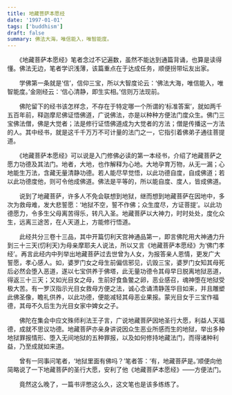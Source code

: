 ```yaml
---
title: 地藏菩萨本愿经
date: '1997-01-01'
tags: ['buddhism']
draft: false
summary: 佛法大海，唯信能入，唯智能度。
---
```


　　《地藏菩萨本愿经》笔者念过不记遍数，虽然不能达到通篇背诵，也算是读得懂。佛法无边，笔者学识浅薄，该篇重点在于达成任务，顺便拐带坛友出家。

　　学佛第一条就是‘信’，信仰三宝，所以大智度论云：‘佛法大海，唯信能入，唯智能度。’金刚经云：‘信心清静，即生实相。’信则万法现前。

　　佛陀留下的经书该怎样念，不存在于特定哪一个所谓的‘标准答案’，就如两千五百年前，释迦摩尼佛证悟佛道，广说佛法，亦是以种种方便法门度众生。佛门三宝佛法僧，佛是大觉者；法是修行证悟佛道成为大觉者的方法；僧是传播这一方法的人。其中经书，就是这千千万万不可计量的法门之一，它指引着佛弟子通往菩提道。

　　《地藏菩萨本愿经》可以说是入门修佛必读的第一本经书，介绍了地藏菩萨之愿力功德及其法门。地者，大地，也作解释为心地。大地孕育万物，从无一漏；心地能生万法，含藏无量清静功德。若人能尽早觉悟，以此功德自度，自成佛道；若以此功德度他，则可令他成佛道。佛法是平等的，所以能自度、度人，皆成佛道。

　　说到了地藏菩萨，许多人不免会联想到地狱，继而想到地藏菩萨在因地中，多次为救母难，发大悲誓愿：‘地狱不空，誓不作佛；众生度尽，方证菩提’。以此功德愿力，令多生父母离苦得乐，转凡入圣。地藏菩萨以大神力，时时处处，度化众生，远离三途苦，在人天道上，方能修行悟道。
        
　　此经共分三卷十三品，其中开篇忉利天宫神通品第一，即言佛陀用大神通力升到三十三天(忉利天)为母亲摩耶夫人说法，所以又言《地藏菩萨本愿经》为‘佛门孝经’。再言此经内中列举出地藏菩萨过去世曾为人女，为报答亲人恩情，更发广大誓愿，孝心感人。如，婆罗门女之母生前偏信邪见，讥毁三宝，婆罗门女知其母死后必然会堕入恶道，遂以七宝供养于佛塔，此无量功德令其母早日脱离地狱恶道，得返三十三天；又如光目女之母，生前好食鱼鳖之卵，恶业感召，魂神堕在地狱受极大苦。有一罗汉指示光目女救母方便之法，诚心念诵清静莲华目如来，并且雕塑此佛圣像，瞻礼供养，以此功德，便能减轻其母恶业果报。蒙光目女于三宝作福德，其母不久后生为光目女家中婢女之子。
        
　　佛陀在集会中应文殊师利法王子言，广说地藏菩萨因地圣行大愿，利益人天福德，成就不思议功德。地藏菩萨亦亲身讲说因众生恶业所感而生的地狱，举出多种地狱罪报情形、堕入无间地狱的五种罪报，以及如何修持地藏法门，而得诸种利益，乃至成就如来道。
        
　　曾有一同事问笔者，‘地狱里面有佛吗？’笔者答：‘有，地藏菩萨是。’顺便向他简略说了一下地藏菩萨的圣行大愿，安利了他《地藏菩萨本愿经》——方便法门。

　　竟然这么晚了，一篇书评憋这么久，这文笔也是该多练练了。